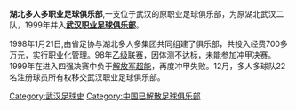 {{expand|time=2013-05-25T11:41:13+00:00}}
{{unreferenced|time=2013-05-25T11:41:13+00:00}}
'''湖北多人多职业足球俱乐部''',一支位于武汉的原职业足球俱乐部，为原湖北武汉二队，1999年并入'''[[武汉职业足球俱乐部|武汉职业足球俱乐部]]'''。

1998年1月21日,由省足协与湖北多人多集团共同组建了俱乐部，共投入经费700多万元，实行职业化管理。98年[[中国足球协会乙级联赛|乙级联赛]]，因体测不达标，未能参加冲甲决赛。1999年在进入四强决赛中负于[[解放军超能|解放军超能]]，再度冲甲失败。12月，多人多球队22名注册球员所有权移交武汉职业足球俱乐部。

[[Category:武汉足球史|Category:武汉足球史]]
[[Category:中国已解散足球俱乐部|Category:中国已解散足球俱乐部]]